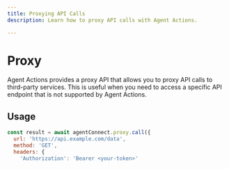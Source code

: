 ```yaml
---
title: Proxying API Calls
description: Learn how to proxy API calls with Agent Actions.

---
```


# Proxy

Agent Actions provides a proxy API that allows you to proxy API calls to third-party services. This is useful when you need to access a specific API endpoint that is not supported by Agent Actions.

## Usage

```javascript
const result = await agentConnect.proxy.call({
  url: 'https://api.example.com/data',
  method: 'GET',
  headers: {
    'Authorization': 'Bearer <your-token>'
```
